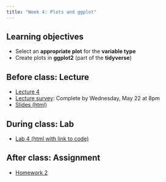 ```yaml
---
title: "Week 4: Plots and ggplot"
---
```


## Learning objectives

* Select an **appropriate plot** for the **variable type**
* Create plots in **ggplot2** (part of the **tidyverse**)

## Before class: Lecture 

* [Lecture 4](https://youtu.be/DS2MdNj6at0){target="_blank"} 
* [Lecture survey](https://forms.gle/bCNnmu1zTnm5Sza68){target="_blank"}: Complete by Wednesday, May 22 at 8pm
* [Slides (html)](../slides/BTS510-24-4.qmd){target="_blank"}
    
## During class: Lab

* [Lab 4 (html with link to code)](../lab/BTS510-24-lab4.qmd){target="_blank"}

## After class: Assignment

* [Homework 2](../assignments/hw2.qmd)
